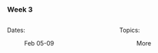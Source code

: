 ### Week 3

:::: {.columns}

::: {.column width="50%"}

Dates: 

: Feb 05-09

:::

::: {.column width="50%"}

Topics:

: More

:::

::::